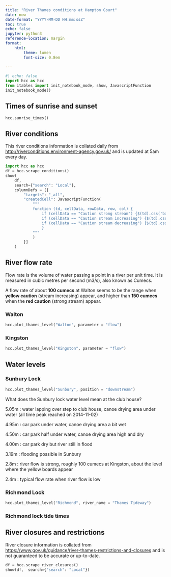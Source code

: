 ```yaml
---
title: "River Thames conditions at Hampton Court"
date: now
date-format: "YYYY-MM-DD HH:mm:ssZ"
toc: true
echo: false
jupyter: python3
reference-location: margin
format: 
    html:
        theme: lumen
        font-size: 0.8em
    
---
```


```python
#| echo: false
import hcc as hcc
from itables import init_notebook_mode, show, JavascriptFunction
init_notebook_mode()

```

## Times of sunrise and sunset

```python
hcc.sunrise_times()
```


## River conditions


::: {.column-margin}
This river conditions information is collated daily from <http://riverconditions.environment-agency.gov.uk/> and is updated at 5am every day. 
:::

```python
import hcc as hcc
df = hcc.scrape_conditions()
show(
    df,  
    search={"search": "Local"},
    columnDefs = [{
        "targets": "_all",
        "createdCell": JavascriptFunction(
            """
            function (td, cellData, rowData, row, col) {
                if (cellData == "Caution strong stream") {$(td).css('background-color', 'red').css('color', 'white');}
                if (cellData == "Caution stream increasing") {$(td).css('background-color', '#FFE010');}
                if (cellData == "Caution stream decreasing") {$(td).css('background-color', '#FFE010');}
                }
            """
            )
        }]
    )
```


## River flow rate

::: {.column-margin}
Flow rate is the volume of water passing a point in a river per unit time. It is measured in cubic metres per second (m3/s), also known as Cumecs.

A flow rate of about **100 cumecs** at Walton seems to be the range when **yellow caution** (stream increasing) appear, and higher than **150 cumecs** when the **red caution** (strong stream) appear.
:::


::: {.panel-tabset}

### Walton
```python
hcc.plot_thames_level("Walton", parameter = "flow")
```

### Kingston

```python
hcc.plot_thames_level("Kingston", parameter = "flow")
```

:::

## Water levels

::: {.panel-tabset}

### Sunbury Lock

```python
hcc.plot_thames_level("Sunbury", position = "downstream")
```

::: {.column-margin}
What does the Sunbury lock water level mean at the club house?

5.05m : water lapping over step to club house, canoe drying area under water (all time peak reached on 2014-11-02)

4.95m : car park under water, canoe drying area a bit wet

4.50m : car park half under water, canoe drying area high and dry

4.00m : car park dry but river still in flood

3.19m : flooding possible in Sunbury

2.8m  : river flow is strong, roughly 100 cumecs at Kingston, about the level where the yellow boards appear

2.4m  : typical flow rate when river flow is low

:::

### Richmond Lock


```python
hcc.plot_thames_level("Richmond", river_name = "Thames Tideway")
```

### Richmond lock tide times

<script type="text/javascript" src="https://tidetimes.co.uk/widget?name=Richmond Lock&days=3"></script>

:::

## River closures and restrictions

::: {.column-margin}
River closure information is collated from <https://www.gov.uk/guidance/river-thames-restrictions-and-closures> and is not guaranteed to be accurate or up-to-date.
:::

```python
df = hcc.scrape_river_closures()
show(df,  search={"search": "Local"})
```
